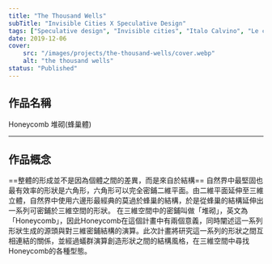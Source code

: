 ```yaml
---
title: "The Thousand Wells"
subTitle: "Invisible Cities X Speculative Design"
tags: ["Speculative design", "Invisible cities", "Italo Calvino", "Le città invisibili", "Isaura", "The City of the Thousand Wells"]
date: 2019-12-06
cover: 
    src: "/images/projects/the-thousand-wells/cover.webp"
    alt: "the thousand wells"
status: "Published"
---
```






## 作品名稱
Honeycomb 堆砌(蜂巢體)

---
## 作品概念
==整體的形成並不是因為個體之間的差異，而是來自於結構==
自然界中最堅固也最有效率的形狀是六角形，六角形可以完全密鋪二維平面。由二維平面延伸至三維立體，自然界中使用六邊形最經典的莫過於蜂巢的結構，於是從蜂巢的結構延伸出一系列可密鋪於三維空間的形狀。
在三維空間中的密鋪叫做「堆砌」，英文為「Honeycomb」，因此Honeycomb在這個計畫中有兩個意義，同時闡述這一系列形狀生成的源頭與對三維密鋪結構的演算。此次計畫將研究這一系列的形狀之間互相連結的關係，並經過蟻群演算創造形狀之間的結構風格，在三維空間中尋找Honeycomb的各種型態。